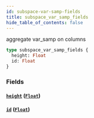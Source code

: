 ```yaml
---
id: subspace-var-samp-fields
title: subspace_var_samp_fields
hide_table_of_contents: false
---
```


aggregate var_samp on columns

```graphql
type subspace_var_samp_fields {
  height: Float
  id: Float
}
```

### Fields

#### [`height`](#) ([`Float`](/07-graphql/scalars/float))

#### [`id`](#) ([`Float`](/07-graphql/scalars/float))

